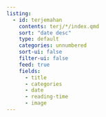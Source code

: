 ```yaml
---
listing:
  - id: terjemahan
    contents: terj/*/index.qmd
    sort: "date desc"
    type: default
    categories: unnumbered
    sort-ui: false
    filter-ui: false
    feed: true
    fields:
      - title
      - categories
      - date
      - reading-time
      - image
---
```


:::{#terjemahan}
:::